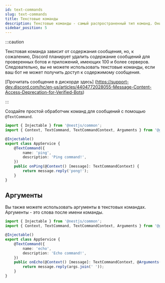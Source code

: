 ```yaml
---
id: text-commands
slug: text-commands
title: Текстовые команды
description: Текстовые команды - самый распространенный тип команд. Они используются для отправки сообщения в канал.
sidebar_position: 5
---
```


:::caution

Текстовая команда зависит от содержания сообщения, но, к сожалению, Discord планирует удалить содержание сообщений для проверенных ботов и приложений, имеющих 100 и более серверов. Следовательно, вы не можете использовать текстовые команды, если ваш бот не может получить доступ к содержимому сообщения.

[Прочитать сообщение в дискорде здесь] (https://support-dev.discord.com/hc/en-us/articles/4404772028055-Message-Content-Access-Deprecation-for-Verified-Bots)

:::

Создайте простой обработчик команд для сообщений с помощью `@TextCommand`.

```typescript title="src/app.service.ts"
import { Injectable } from '@nestjs/common';
import { Context, TextCommand, TextCommandContext, Arguments } from '@globalart/nestcord';

@Injectable()
export class AppService {
    @TextCommand({
        name: 'ping',
        description: 'Ping command!',
    })
    public onPing(@Context() [message]: TextCommandContext) {
        return message.reply('pong!');
    }
}
```

## Аргументы

Вы также можете использовать аргументы в текстовых командах. Аргументы - это слова после имени команды.

```typescript title="src/app.service.ts"
import { Injectable } from '@nestjs/common';
import { Context, TextCommand, TextCommandContext, Arguments } from '@globalart/nestcord';

@Injectable()
export class AppService {
    @TextCommand({
        name: 'echo',
        description: 'Echo command!',
    })
    public onEcho(@Context() [message]: TextCommandContext, @Arguments() args: string[]) {
        return message.reply(args.join(' '));
    }
}
```
